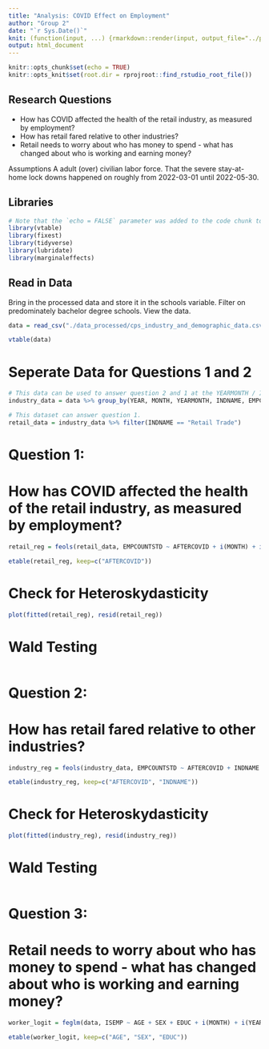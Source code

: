 ```yaml
---
title: "Analysis: COVID Effect on Employment"
author: "Group 2"
date: "`r Sys.Date()`"
knit: (function(input, ...) {rmarkdown::render(input, output_file="../paper/analysis.html")})
output: html_document
---
```


```r
knitr::opts_chunk$set(echo = TRUE)
knitr::opts_knit$set(root.dir = rprojroot::find_rstudio_root_file())
```

## Research Questions

* How has COVID affected the health of the retail industry, as measured by employment?
* How has retail fared relative to other industries?
* Retail needs to worry about who has money to spend - what has changed about who is      working and earning money?

Assumptions
A adult (over) civilian labor force. That the severe stay-at-home lock downs happened on roughly from 2022-03-01 until 2022-05-30.

## Libraries

``` r
# Note that the `echo = FALSE` parameter was added to the code chunk to prevent printing of the R code that generated the plot.
library(vtable)
library(fixest)
library(tidyverse)
library(lubridate)
library(marginaleffects)
```

## Read in Data

Bring in the processed data and store it in the schools variable. Filter on predominately bachelor degree schools. View the data.

```r
data = read_csv("./data_processed/cps_industry_and_demographic_data.csv")

vtable(data)
```
# Seperate Data for Questions 1 and 2
```r
# This data can be used to answer question 2 and 1 at the YEARMONTH / INDNAME level.
industry_data = data %>% group_by(YEAR, MONTH, YEARMONTH, INDNAME, EMPCOUNTSTD, AFTERCOVID) %>% summarise()

# This dataset can answer question 1.
retail_data = industry_data %>% filter(INDNAME == "Retail Trade")
```

# Question 1: 
# How has COVID affected the health of the retail industry, as measured by employment?
```r
retail_reg = feols(retail_data, EMPCOUNTSTD ~ AFTERCOVID + i(MONTH) + i(YEAR))

etable(retail_reg, keep=c("AFTERCOVID"))
```
# Check for Heteroskydasticity
```r
plot(fitted(retail_reg), resid(retail_reg))
```
# Wald Testing
```r
```


# Question 2: 
# How has retail fared relative to other industries?
```r
industry_reg = feols(industry_data, EMPCOUNTSTD ~ AFTERCOVID + INDNAME + AFTERCOVID*INDNAME + i(MONTH) + i(YEAR))

etable(industry_reg, keep=c("AFTERCOVID", "INDNAME"))
```
# Check for Heteroskydasticity
```r
plot(fitted(industry_reg), resid(industry_reg))
```
# Wald Testing
```r
```


# Question 3: 
# Retail needs to worry about who has money to spend - what has changed about who is      working and earning money?
```r
worker_logit = feglm(data, ISEMP ~ AGE + SEX + EDUC + i(MONTH) + i(YEAR) | STATEFIP, weights = data$WTFINL, family = binomial(link = "logit"))

etable(worker_logit, keep=c("AGE", "SEX", "EDUC"))
```


